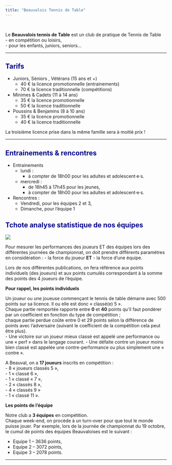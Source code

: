 ```yaml
---
title: "Beauvalois Tennis de Table"
---
```

<br>


Le **Beauvalois tennis de Table** est un club de pratique de Tennis de Table  
- en compétition ou loisirs,  
- pour les enfants, juniors, seniors...  

---

## <span style="color:darkBlue"> **Tarifs** </span>

- Juniors, Séniors , Vétérans (15 ans et +)
  - 40 € la licence promotionnelle (entrainements)
  - 70 € la licence traditionnelle (compétitions)

- Minimes & Cadets (11 à 14 ans)
  - 35 € la licence promotionnelle
  - 50 € la licence traditionnelle

- Poussins & Benjamins (8 à 10 ans)
  - 35 € la licence promotionnelle
  - 40 € la licence traditionnelle

La troisième licence prise dans la même famille sera à moitié prix !

---

## <span style="color:darkBlue"> **Entrainements & rencontres** </span>
- Entrainements  
  - lundi : 
       - à compter de 18h00 pour les adultes et adolescent·e·s.  
  - mercredi :  
     - de 16h45 à 17h45 pour les jeunes,  
     - à compter de 18h00 pour les adultes et adolescent·e·s.  
- Rencontres : 
  - Vendredi, pour les équipes 2 et 3,
  - Dimanche, pour l'équipe 1

## <span style="color:darkBlue"> **Tchote analyse statistique de nos équipes** </span>

![](www/Actualites/stats.jpg)

Pour mesurer les performances des joueurs ET des équipes lors des différentes journées de championnat, on doit prendre différents paramètres en considération :
- la force du joueur **ET**
- la force d’une équipe.  

Lors de nos différentes publications, on fera référence aux points individuels (des joueurs) et aux points cumulés correspondant à la somme des points des 4 joueurs de l’équipe.

**Pour rappel, les points individuels**  

Un joueur ou une joueuse commençant le tennis de table démarre avec 500 points sur sa licence. Il ou elle est donc « classé(e) 5 ».  
Chaque partie remportée rapporte entre **0** et **40** points qu'il faut pondérer par un coefficient en fonction du type de compétition ;  
chaque partie perdue coûte entre 0 et 29 points selon la différence de points avec l'adversaire (suivant le coefficient de la compétition cela peut être plus).  
- Une victoire sur un joueur mieux classé est appelé une performance ou une « perf » dans le langage courant.
- Une défaite contre un joueur moins bien classé est appelée une contre-performance ou plus simplement une « contre ».

A Beauval, on a **17 joueurs** inscrits en compétition :  
- 8 « joueurs classés 5 »,  
- 1 « classé 6 »,  
- 1 « classé « 7 »,  
- 2 « classés 8 »,  
- 4 « classés 9 »  
- 1 « classé 11 ».

**Les points de l’équipe**  

Notre club a **3 équipes** en compétition.  
Chaque week-end, on procède à un turn-over pour que tout le monde puisse jouer. Par exemple, lors de la journée de championnat du 19 octobre, le cumul de points des équipes Beauvaloises est le suivant :  

- Equipe 1 – 3636 points,
- Equipe 2 – 3072 points,
- Equipe 3 – 2078 points.



---
